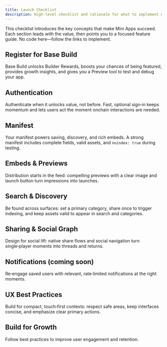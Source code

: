 ```yaml
---
title: Launch Checklist 
description: High-level checklist and rationale for what to implement next, with links to bite‑size feature guides
---
```


This checklist introduces the key concepts that make Mini Apps succeed. Each section leads with the value, then points you to a focused feature guide. No code here—follow the links to implement.

## Register for Base Build

Base Build unlocks Builder Rewards, boosts your chances of being featured, provides growth insights, and gives you a Preview tool to test and debug your app.

<Card title="Register for Base Build" icon="chart-simple" href="https://base.dev" />


## Authentication

Authenticate when it unlocks value, not before. Fast, optional sign‑in keeps momentum and lets users act the moment onchain interactions are needed.

<Card title="Authentication" icon="user" href="/mini-apps/features/Authentication" />

## Manifest

Your manifest powers saving, discovery, and rich embeds. A strong manifest includes complete fields, valid assets, and `noindex: true` during testing.

<Card title="Sign Your Manifest" icon="signature" href="/mini-apps/features/sign-manifest" />

## Embeds & Previews

Distribution starts in the feed: compelling previews with a clear image and launch button turn impressions into launches.

<Card title="Embeds & Previews" icon="image" href="/mini-apps/features/embeds-and-previews" />

## Search & Discovery

Be found across surfaces: set a primary category, share once to trigger indexing, and keep assets valid to appear in search and categories.

<Card title="Search & Discovery" icon="magnifying-glass" href="/mini-apps/features/search-and-discovery" />

## Sharing & Social Graph

Design for social lift: native share flows and social navigation turn single‑player moments into threads and returns.

<Card title="Sharing & Social Graph" icon="share" href="/mini-apps/features/sharing-and-social-graph" />

## Notifications (coming soon)

Re‑engage saved users with relevant, rate‑limited notifications at the right moments.

<Card title="Notifications" icon="bell" href="/mini-apps/features/notifications" />

## UX Best Practices

Build for compact, touch‑first contexts: respect safe areas, keep interfaces concise, and emphasize clear primary actions.

<CardGroup cols={2}>
  <Card title="Design patterns" icon="puzzle-piece" href="/mini-apps/design-ux/design-patterns" />
  <Card title="OnchainKit" icon="box" href="/mini-apps/design-ux/onchainkit" />
</CardGroup>


## Build for Growth 

Follow best practices to improve user engagement and retention. 

<CardGroup cols={2}>
  <Card title="Optimize Onboarding" icon="users" href="/mini-apps/growth/optimize-onboarding" />
  <Card title="Build Viral Mini Apps" icon="users" href="/mini-apps/growth/build-viral-mini-apps" />
</CardGroup>




